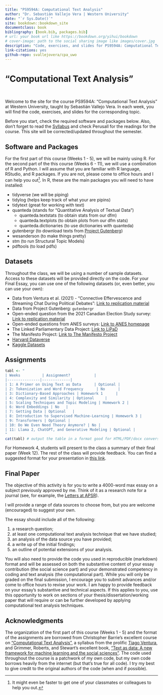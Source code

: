 ```yaml
--- 
title: "PS9594A: Computational Text Analysis"
author: "Dr. Sebastián Vallejo Vera | Western University"
date: "`r Sys.Date()`"
site: bookdown::bookdown_site
documentclass: book
bibliography: [book.bib, packages.bib]
# url: your book url like https://bookdown.org/yihui/bookdown
# cover-image: path to the social sharing image like images/cover.jpg
description: "Code, exercises, and slides for PS9594A: Computational Text Analysis"
link-citations: yes
github-repo: svallejovera/cpa_uwo
---
```


# "Computational Text Analysis"{.unnumbered}

&nbsp;

Welcome to the site for the course PS9594A: "Computational Text Analysis" at Western University, taught by Sebastián Vallejo Vera. In each week, you will find the code, exercises, and slides for the corresponding topic. 

Before you start, check the required software and packages below. Also, don't forget to read the [Syllabus](https://svallejovera.github.io/files/9594A__Computational_Text_Analysis.pdf) and check Perusall for the readings for the course. This site will be corrected/updated throughout the semester.

## Software and Packages

For the first part of this course (Weeks 1 - 5), we will be mainly using R. For the second part of the this course (Weeks 6 - 11), we will use a combination of R and Python. I will assume that you are familiar with R language, RStudio, and R packages. If you are not, please come to office hours and I can help you out[^1]. In R, these are the main packages you will need to have installed:

- tidyverse (we will be piping)
- tidylog (helps keep track of what your are pipins)
- tidytext (great for working with text)
- quanteda (stands for "Quantitative Analysis of Textual Data")
  - quanteda.textstats (to obtain stats from our dfm)
  - quanteda.textplots (to obtain plots from our dfm stats)
  - quanteda.dictionaries (to use dictionaries with quanteda)
- gutenbergr (to download texts from [Project Gutenberg](https://www.gutenberg.org/))
- wesanderson (to make things pretty)
- stm (to run Structural Topic Models)
- pdftools (to load pdfs)

## Datasets

Throughout the class, we will be using a number of sample datasets. Access to these datasets will be provided directly on the code. For your Final Essay, you can use one of the following datasets (or, even better, you can use your own):

- Data from Ventura et al. (2021) - "Connective Effervescence and Streaming Chat During Political Debates": [Link to replication material](https://dataverse.harvard.edu/dataset.xhtml?persistentId=doi:10.7910/DVN/EWEJZN)
- Data from Project Gutenberg: `gutenbergr`
- Open-ended question from the 2021 Canadian Election Study survey: [Link to replication material](https://dataverse.harvard.edu/dataset.xhtml?persistentId=doi:10.7910/DVN/XBZHKC)
- Open-ended questions from ANES surveys: [Link to ANES homepage](https://electionstudies.org/)
- The Linked Parliamentary Data Project: [Link to LiPaD](https://www.lipad.ca/)
- The Manifesto Project: [Link to The Manifesto Project](https://manifesto-project.wzb.eu/)
- [Harvard Dataverse](https://dataverse.harvard.edu/)
- [Kaggle Datasets](https://www.kaggle.com/datasets)

## Assignments

```r
tabl <- "
| Weeks          | Assignment?           |
|---------------|-------------|
| 1: A Primer on Using Text as Data      | Optional |
| 2: Tokenization and Word Frequency      | No      |
| 3: Dictionary-Based Approaches | Homework 1      |
| 4: Complexity and Similarity | Optional     |
| 5: Scaling Techniques and Topic Modeling | Homework 2 |
| 6: Word Embeddings | No   |
| 7: Getting Data | Optional   |
| 8: Introduction to Supervised Machine-Learning | Homework 3 |
| 9: Transformers | Optional |
| 10: Do We Even Need Theory Anymore? | No |
| 11: Llama 2, ChatGPT, and Generative Modeling | Optional |
"
cat(tabl) # output the table in a format good for HTML/PDF/docx conversion
```

For Homework 4, students will present to the class a summary of their final paper (Week 12). The rest of the class will provide feedback. You can find a suggested format for your presentation in [this link](https://github.com/svallejovera/cpa_uwo/blob/main/slides/Assignment%204.pdf).

## Final Paper

The objective of this activity is for you to write a 4000-word max essay on a subject previously approved by me. Think of it as a research note for a journal (see, for example, the [Letters at APSR](https://www.cambridge.org/core/journals/american-political-science-review/information/author-instructions/preparing-your-materials)).

I will provide a range of data sources to choose from, but you are welcome (encouraged) to suggest your own.

The essay should include all of the following:

1. a research question;
2. at least one computational text analysis technique that we have studied;
3. an analysis of the data source you have provided;
4. a write up of the initial findings;
5. an outline of potential extensions of your analysis.

You will also need to provide the code you used in reproducible (markdown) format and will be assessed on both the substantive content of your essay contribution (the social science part) and your demonstrated competency in coding and text analysis (the computational part). While you will only be graded on the final submission, I encourage you to submit advances and/or come to office hours to revise your work. I am happy to provide feedback on your essay's substantive and technical aspects. If this applies to you, use this opportunity to work on sections of your thesis/dissertation/working paper that will require or can be further developed by applying computational text analysis techniques.

## Acknowledgments 

The organization of the first part of this course (Weeks 1 - 5) and the format of the assignments are borrowed from Christopher Barrie's excellent course on ["Computational Text Analysis"](https://cjbarrie.github.io/CTA-ED/), a syllabus from the prolific [Tiago Ventura](https://www.venturatiago.com/), and Grimmer, Roberts, and Stewart's excellent book, ["Text as data: A new framework for machine learning and the social sciences"](https://press.princeton.edu/books/paperback/9780691207551/text-as-data). The code used throughout the course is a patchwork of my own code, but my own code borrows heavily from the internet (but that's true for all code). I try my best to give credit to the original authors of the code (when and if possible).

[^1]: It might even be faster to get one of your classmates or colleagues to help you out.

